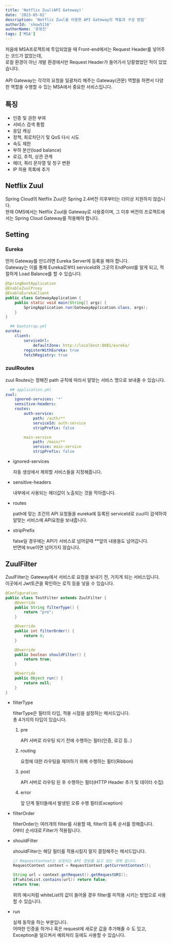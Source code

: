 ```yaml
---
title: 'Netflix Zuul(API Gateway)'
date: '2023-05-02'
description: 'Netflix Zuul을 이용한 API Gateway의 역할과 구성 방법'
authorId: 'show5116'
authorName: '유영진'
tags: ['MSA']
---
```


처음에 MSA프로젝트에 투입되었을 때 Front-end에서는 Request Header를 넣어주는 코드가 없었는데,<br/>
로컬 환경이 아닌 개발 환경에서만 Request Header가 들어가서 당황했었던 적이 있었습니다.<br/><br/>
API Gateway는 각각의 요청을 일괄처리 해주는 Gateway(관문) 역할을 하면서 다양한 역할을 수행할 수 있는 MSA에서 중요한 서비스입니다.<br/>

## 특징

-	인증 및 권한 부여
-	서비스 검색 통합
-	응답 캐싱
-	정책, 회로차단기 및 QoS 다시 시도
-	속도 제한
-	부하 분산(load balance)
-	로깅, 추적, 상관 관계
-	헤더, 쿼리 문자열 및 청구 변환
-	IP 허용 목록에 추가

## Netflix Zuul

Spring Cloud의 Netflix Zuul은 Spring 2.4버전 이후부터는 더이상 지원하지 않습니다.<br/>
현재 OMS에서는 Netflix Zuul을 Gateway로 사용중이며, 그 이후 버전의 프로젝트에서는 Spring Cloud Gateway를 적용해야 합니다.

## Setting

### Eureka

먼저 Gateway를 만드려면 Eureka Server에 등록을 해야 합니다.<br/>
Gateway는 이를 통해 Eureka로부터 serviceId와 그곳의 EndPoint를 알게 되고,
적절하게 Load Balance를 할 수 있습니다.

```java
@SpringBootApplication
@EnableZuulProxy
@EnableEurekaClient
public class GatewayApplication {
	public static void main(String[] args) {
		SpringApplication.run(GatewayApplication.class, args);
	}
}
```

```yml
  ## bootstrap.yml
eureka:
	client:
		serviceUrl:
			defaultZone: http://localhost:8081/eureka/
		registerWithEureka: true
		fetchRegistry: true
```

### zuulRoutes

zuul Routes는 정해진 path 규칙에 따라서 알맞는 서비스 명으로 보내줄 수 있습니다.

```yml
  ## application.yml
zuul:
	ignored-services: '*'
	sensitive-headers:
	routes:
		auth-service:
			path: /auth/**
			serviceId: auth-service
			stripPrefix: false

		main-service
			path: /main/**
			service: main-service
			stripPrefix: false
```

-	ignored-services

	자동 생성에서 제외할 서비스들을 지정해줍니다.

-	sensitive-headers

	내부에서 사용되는 헤더값이 노출되는 것을 막아줍니다.

-	routes

	path에 맞는 조건의 API 요청들을 eureka에 등록된 serviceId로 zuul이 검색하여 알맞는 서비스에 API요청을 보내줍니다.

-   stripPrefix

    false일 경우에는 API가 서비스로 넘어갈때 **앞의 내용들도 넘어갑니다.<br/>
    반면에 true이면 넘어가지 않습니다.

## ZuulFilter

ZuulFilter는 Gateway에서 서비스로 요청을 보내기 전, 거치게 되는 서비스입니다.<br/>
이곳에서 Jwt토큰을 확인하는 로직 등을 넣을 수 있습니다.

```java
@Configuration
public class TestFilter extends ZuulFilter {
	@Override
	public String filterType() {
		return "pre";
	}

	@Override
	public int filterOrder() {
		return 0;
	}

	@Override
	public boolean shouldFilter() {
		return true;
	}

	@Override
	public Object run() {
		return null;
	}
}
```

-	filterType

	filterType은 필터의 타입, 적용 시점을 설정하는 메서드입니다.<br/>
	총 4가지의 타입이 있습니다.

	1.	pre

		API 서버로 라우팅 되기 전에 수행하는 필터(인증, 로깅 등..)

	2.	routing

		요청에 대한 라우팅을 제어하기 위해 수행하는 필터(Ribbon)

	3.	post

		API 서버로 라우팅 된 후 수행하는 필터(HTTP Header 추가 및 데이터 수집)

	4.	error

		앞 단계 필터들에서 발생된 오류 수행 필터(Exception)

-	filterOrder

	filterOrder는 여러개의 filter를 사용할 때, filter의 등록 순서를 정해줍니다.<br/>
	0부터 순서대로 Filter가 적용됩니다.

-	shouldFilter

	shouldFilter는 해당 필터를 적용시킬지 말지 결정해주는 메서드입니다.

	```java
	// RequestContext는 요청되는 API 정보를 담고 있는 객체 입니다.
	RequestContext context = RequestContext.getCurrentContext();

	String url = context.getRequest().getRequestURI();
	if(whiteList.contains(url)) return false;
	return true;
	```

	위의 예시처럼 whiteList의 값이 들어올 경우 filter를 미적용 시키는 방법으로 사용할 수 있습니다.

-	run

	실제 동작을 하는 부분입니다.<br/>
	어떠한 인증을 하거나 혹은 request에 새로운 값을 추가해줄 수 도 있고, Exception을 일으켜서 예외처리 등에도 사용할 수 있습니다.
